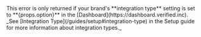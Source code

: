 
<Admonition type="note">
    This error is only returned if your brand's **integration type** setting is set to **{props.option}** in the [Dashboard](https://dashboard.verified.inc). _See [Integration Type](/guides/setup#integration-type) in the Setup guide for more information about integration types._
</Admonition>